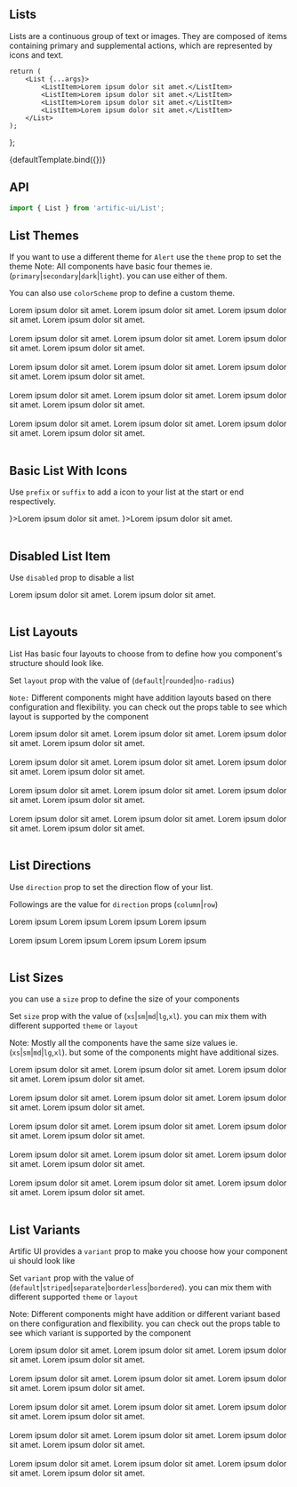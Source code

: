 
<Meta
	title="Components/List"
	component={List}
/>

## Lists

Lists are a continuous group of text or images. They are composed of items containing primary and supplemental actions, which are represented by icons and text.

	return (
		<List {...args}>
			<ListItem>Lorem ipsum dolor sit amet.</ListItem>
			<ListItem>Lorem ipsum dolor sit amet.</ListItem>
			<ListItem>Lorem ipsum dolor sit amet.</ListItem>
			<ListItem>Lorem ipsum dolor sit amet.</ListItem>
		</List>
	);
};

<Canvas>
	<Story name="Default">{defaultTemplate.bind({})}</Story>
</Canvas>

## API

```jsx
import { List } from 'artific-ui/List';
```

<ArgsTable story="Default"/>


## List Themes

If you want to use a different theme for `Alert` use the `theme` prop to set the theme
Note: All components have basic four themes ie. (`primary`|`secondary`|`dark`|`light`). you can use either of them.

You can also use `colorScheme` prop to define a custom theme.

<Canvas>
	<Story name="List Themes">
		<List>
			<ListItem>Lorem ipsum dolor sit amet.</ListItem>
			<ListItem>Lorem ipsum dolor sit amet.</ListItem>
			<ListItem>Lorem ipsum dolor sit amet.</ListItem>
			<ListItem>Lorem ipsum dolor sit amet.</ListItem>
		</List>
		<br/>
		<br/>
		<List theme="secondary">
			<ListItem>Lorem ipsum dolor sit amet.</ListItem>
			<ListItem>Lorem ipsum dolor sit amet.</ListItem>
			<ListItem>Lorem ipsum dolor sit amet.</ListItem>
			<ListItem>Lorem ipsum dolor sit amet.</ListItem>
		</List>
		<br/>
		<br/>
		<List theme="dark">
			<ListItem>Lorem ipsum dolor sit amet.</ListItem>
			<ListItem>Lorem ipsum dolor sit amet.</ListItem>
			<ListItem>Lorem ipsum dolor sit amet.</ListItem>
			<ListItem>Lorem ipsum dolor sit amet.</ListItem>
		</List>
		<br/>
		<br/>
		<List theme="light">
			<ListItem>Lorem ipsum dolor sit amet.</ListItem>
			<ListItem>Lorem ipsum dolor sit amet.</ListItem>
			<ListItem>Lorem ipsum dolor sit amet.</ListItem>
			<ListItem>Lorem ipsum dolor sit amet.</ListItem>
		</List>
		<br/>
		<br/>
		<List theme="primary" colorScheme={{
			background: 'linear-gradient(45deg, #e736f4, #673ab7)',
			backgroundColor: '#e736f4',
			color: 'white',
		}}>
			<ListItem>Lorem ipsum dolor sit amet.</ListItem>
			<ListItem>Lorem ipsum dolor sit amet.</ListItem>
			<ListItem>Lorem ipsum dolor sit amet.</ListItem>
			<ListItem>Lorem ipsum dolor sit amet.</ListItem>
		</List>
		<br/>
		<br/>
	</Story>
</Canvas>


## Basic List With Icons

Use `prefix` or `suffix` to add a icon to your list at the start or end respectively.

<Canvas>
	<Story name="Basic List With Icons">
		<List variant="expanded" theme="light">
			<ListItem prefix={<i className='bx bx-expand-vertical'></i>}>Lorem ipsum dolor sit amet.</ListItem>
			<ListItem suffix={<i className='bx bx-expand-vertical'></i>}>Lorem ipsum dolor sit amet.</ListItem>
		</List>
		<br/>
		<br/>
	</Story>
</Canvas>

## Disabled List Item

Use `disabled` prop to disable a list

<Canvas>
	<Story name="Disabled List Item">
		<List variant="expanded" theme="light">
			<ListItem disabled>Lorem ipsum dolor sit amet.</ListItem>
			<ListItem>Lorem ipsum dolor sit amet.</ListItem>
		</List>
		<br/>
		<br/>
	</Story>
</Canvas>

## List Layouts

List Has basic four layouts to choose from to define how you component's structure should look like.

Set `layout` prop with the value of (`default`|`rounded`|`no-radius`)

`Note:` Different components might have addition layouts based on there configuration and flexibility. you can check out the props table to see which layout is supported by the component

<Canvas>
	<Story name="List Layouts">
		<List layout="default" theme="light">
			<ListItem>Lorem ipsum dolor sit amet.</ListItem>
			<ListItem>Lorem ipsum dolor sit amet.</ListItem>
			<ListItem>Lorem ipsum dolor sit amet.</ListItem>
			<ListItem>Lorem ipsum dolor sit amet.</ListItem>
		</List>
		<br/>
		<br/>
		<List layout="rounded" theme="light">
			<ListItem>Lorem ipsum dolor sit amet.</ListItem>
			<ListItem>Lorem ipsum dolor sit amet.</ListItem>
			<ListItem>Lorem ipsum dolor sit amet.</ListItem>
			<ListItem>Lorem ipsum dolor sit amet.</ListItem>
		</List>
		<br/>
		<br/>
		<List layout="no-radius" theme="light">
			<ListItem>Lorem ipsum dolor sit amet.</ListItem>
			<ListItem>Lorem ipsum dolor sit amet.</ListItem>
			<ListItem>Lorem ipsum dolor sit amet.</ListItem>
			<ListItem>Lorem ipsum dolor sit amet.</ListItem>
		</List>
		<br/>
		<br/>
		<List layout="pill" theme="light">
			<ListItem>Lorem ipsum dolor sit amet.</ListItem>
			<ListItem>Lorem ipsum dolor sit amet.</ListItem>
			<ListItem>Lorem ipsum dolor sit amet.</ListItem>
			<ListItem>Lorem ipsum dolor sit amet.</ListItem>
		</List>
		<br/>
		<br/>
	</Story>
</Canvas>

## List Directions

Use `direction` prop to set the direction flow of your list.

Followings are the value for `direction` props (`column`|`row`)

<Canvas>
	<Story name="List Directions">
		<List direction="column" theme="light">
			<ListItem>Lorem ipsum</ListItem>
			<ListItem>Lorem ipsum</ListItem>
			<ListItem>Lorem ipsum</ListItem>
			<ListItem>Lorem ipsum</ListItem>
		</List>
		<br/>
		<br/>
		<List theme="light" direction="row">
			<ListItem>Lorem ipsum</ListItem>
			<ListItem>Lorem ipsum</ListItem>
			<ListItem>Lorem ipsum</ListItem>
			<ListItem>Lorem ipsum</ListItem>
		</List>
		<br/>
		<br/>
	</Story>
</Canvas>

## List Sizes

you can use a `size` prop to define the size of your components

Set `size` prop with the value of (`xs`|`sm`|`md`|`lg`,`xl`). you can mix them with different supported `theme` or `layout`

Note: Mostly all the components have the same size values ie.(`xs`|`sm`|`md`|`lg`,`xl`). but some of the components might have additional sizes.

<Canvas>
	<Story name="List Sizes">
		<List size="xs" theme="light">
			<ListItem>Lorem ipsum dolor sit amet.</ListItem>
			<ListItem>Lorem ipsum dolor sit amet.</ListItem>
			<ListItem>Lorem ipsum dolor sit amet.</ListItem>
			<ListItem>Lorem ipsum dolor sit amet.</ListItem>
		</List>
		<br/>
		<br/>
		<List size="sm" theme="light">
			<ListItem>Lorem ipsum dolor sit amet.</ListItem>
			<ListItem>Lorem ipsum dolor sit amet.</ListItem>
			<ListItem>Lorem ipsum dolor sit amet.</ListItem>
			<ListItem>Lorem ipsum dolor sit amet.</ListItem>
		</List>
		<br/>
		<br/>
		<List size="md" theme="light">
			<ListItem>Lorem ipsum dolor sit amet.</ListItem>
			<ListItem>Lorem ipsum dolor sit amet.</ListItem>
			<ListItem>Lorem ipsum dolor sit amet.</ListItem>
			<ListItem>Lorem ipsum dolor sit amet.</ListItem>
		</List>
		<br/>
		<br/>
		<List size="lg" theme="light">
			<ListItem>Lorem ipsum dolor sit amet.</ListItem>
			<ListItem>Lorem ipsum dolor sit amet.</ListItem>
			<ListItem>Lorem ipsum dolor sit amet.</ListItem>
			<ListItem>Lorem ipsum dolor sit amet.</ListItem>
		</List>
		<br/>
		<br/>
		<List size="xl" theme="light">
			<ListItem>Lorem ipsum dolor sit amet.</ListItem>
			<ListItem>Lorem ipsum dolor sit amet.</ListItem>
			<ListItem>Lorem ipsum dolor sit amet.</ListItem>
			<ListItem>Lorem ipsum dolor sit amet.</ListItem>
		</List>
		<br/>
		<br/>
	</Story>
</Canvas>

## List Variants

Artific UI provides a `variant` prop to make you choose how your component ui should look like

Set `variant` prop with the value of (`default`|`striped`|`separate`|`borderless`|`bordered`). you can mix them with different supported `theme` or `layout`

Note: Different components might have addition or different variant based on there configuration and flexibility.
you can check out the props table to see which variant is supported by the component

<Canvas>
	<Story name="List Variants">
		<List variant="default" theme="light">
			<ListItem>Lorem ipsum dolor sit amet.</ListItem>
			<ListItem>Lorem ipsum dolor sit amet.</ListItem>
			<ListItem>Lorem ipsum dolor sit amet.</ListItem>
			<ListItem>Lorem ipsum dolor sit amet.</ListItem>
		</List>
		<br/>
		<br/>
		<List variant="striped" theme="light">
			<ListItem>Lorem ipsum dolor sit amet.</ListItem>
			<ListItem>Lorem ipsum dolor sit amet.</ListItem>
			<ListItem>Lorem ipsum dolor sit amet.</ListItem>
			<ListItem>Lorem ipsum dolor sit amet.</ListItem>
		</List>
		<br/>
		<br/>
		<List variant="separate" theme="light">
			<ListItem>Lorem ipsum dolor sit amet.</ListItem>
			<ListItem>Lorem ipsum dolor sit amet.</ListItem>
			<ListItem>Lorem ipsum dolor sit amet.</ListItem>
			<ListItem>Lorem ipsum dolor sit amet.</ListItem>
		</List>
		<br/>
		<br/>
		<List variant="borderless" theme="light">
			<ListItem>Lorem ipsum dolor sit amet.</ListItem>
			<ListItem>Lorem ipsum dolor sit amet.</ListItem>
			<ListItem>Lorem ipsum dolor sit amet.</ListItem>
			<ListItem>Lorem ipsum dolor sit amet.</ListItem>
		</List>
		<br/>
		<br/>
		<List variant="bordered" theme="light">
			<ListItem>Lorem ipsum dolor sit amet.</ListItem>
			<ListItem>Lorem ipsum dolor sit amet.</ListItem>
			<ListItem>Lorem ipsum dolor sit amet.</ListItem>
			<ListItem>Lorem ipsum dolor sit amet.</ListItem>
		</List>
		<br/>
		<br/>
	</Story>
</Canvas>

